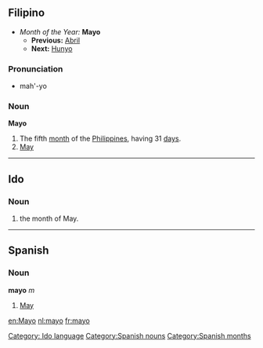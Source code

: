 ==Filipino==
*''Month of the Year:'' '''Mayo'''
**'''Previous:''' [[Abril]]
**'''Next:''' [[Hunyo]]

===Pronunciation===
*mah'-yo

===Noun===
'''Mayo'''
#The fifth [[month]] of the [[Philippines]], having 31 [[day]]s.
#[[May]]
----
==Ido==
===Noun===
# the month of May.
[[Category: Ido language]]
----
== Spanish == 
=== Noun === 
'''mayo''' ''m'' 
# [[May]] 
[[Category:Spanish nouns]]
[[Category:Spanish months]]

[[en:Mayo]]
[[nl:mayo]]
[[fr:mayo]]